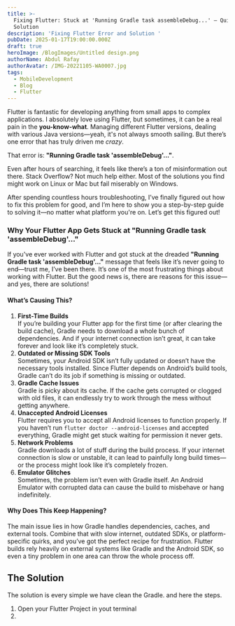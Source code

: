 ```yaml
---
title: >-
  Fixing Flutter: Stuck at 'Running Gradle task assembleDebug...' – Quick
  Solution
description: 'Fixing Flutter Error and Solution '
pubDate: 2025-01-17T19:00:00.000Z
draft: true
heroImage: /BlogImages/Untitled design.png
authorName: Abdul Rafay
authorAvatar: /IMG-20221105-WA0007.jpg
tags:
  - MobileDevelopment
  - Blog
  - Flutter
---
```


Flutter is fantastic for developing anything from small apps to complex applications. I absolutely love using Flutter, but sometimes, it can be a real pain in the **you-know-what**. Managing different Flutter versions, dealing with various Java versions—yeah, it's not always smooth sailing. But there’s one error that has truly driven me *crazy*.

That error is: **"Running Gradle task 'assembleDebug'..."**.

Even after hours of searching, it feels like there’s a ton of misinformation out there. Stack Overflow? Not much help either. Most of the solutions you find might work on Linux or Mac but fail miserably on Windows.

After spending countless hours troubleshooting, I’ve finally figured out how to fix this problem for good, and I’m here to show you a step-by-step guide to solving it—no matter what platform you're on. Let’s get this figured out!

### Why Your Flutter App Gets Stuck at "Running Gradle task 'assembleDebug'..."

If you've ever worked with Flutter and got stuck at the dreaded **"Running Gradle task 'assembleDebug'..."** message that feels like it’s never going to end—trust me, I’ve been there. It’s one of the most frustrating things about working with Flutter. But the good news is, there are reasons for this issue—and yes, there are solutions!

#### What’s Causing This?

1. **First-Time Builds**\
   If you’re building your Flutter app for the first time (or after clearing the build cache), Gradle needs to download a whole bunch of dependencies. And if your internet connection isn’t great, it can take forever and look like it’s completely stuck.
2. **Outdated or Missing SDK Tools**\
   Sometimes, your Android SDK isn’t fully updated or doesn’t have the necessary tools installed. Since Flutter depends on Android’s build tools, Gradle can’t do its job if something is missing or outdated.
3. **Gradle Cache Issues**\
   Gradle is picky about its cache. If the cache gets corrupted or clogged with old files, it can endlessly try to work through the mess without getting anywhere.
4. **Unaccepted Android Licenses**\
   Flutter requires you to accept all Android licenses to function properly. If you haven’t run `flutter doctor --android-licenses` and accepted everything, Gradle might get stuck waiting for permission it never gets.
5. **Network Problems**\
   Gradle downloads a lot of stuff during the build process. If your internet connection is slow or unstable, it can lead to painfully long build times—or the process might look like it’s completely frozen.
6. **Emulator Glitches**\
   Sometimes, the problem isn’t even with Gradle itself. An Android Emulator with corrupted data can cause the build to misbehave or hang indefinitely.

#### Why Does This Keep Happening?

The main issue lies in how Gradle handles dependencies, caches, and external tools. Combine that with slow internet, outdated SDKs, or platform-specific quirks, and you’ve got the perfect recipe for frustration. Flutter builds rely heavily on external systems like Gradle and the Android SDK, so even a tiny problem in one area can throw the whole process off.

## The Solution

The solution is every simple we have clean the Gradle. and here the steps.

1. Open your Flutter Project in yout terminal
2.
